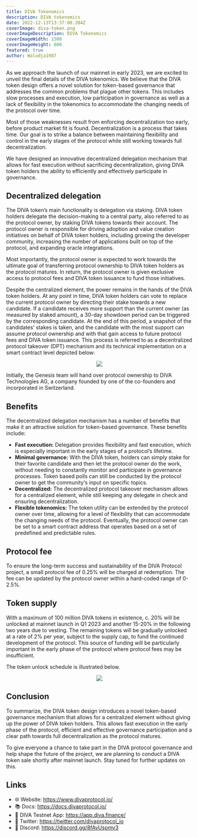 ```yaml
---
title: DIVA Tokenomics
description: DIVA tokenomics
date: 2022-12-13T13:37:00.284Z
coverImage: diva-token.png
coverImageDescription: DIVA Tokenomics
coverImageWidth: 1500
coverImageHeight: 600
featured: true
author: Walodja1987
---
```


As we approach the launch of our mainnet in early 2023, we are excited to unveil the final details of the DIVA tokenomics. We believe that the DIVA token design offers a 
novel solution for token-based governance that addresses the common problems that plague other tokens. This includes slow processes and execution, low participation in 
governance as well as a lack of flexibility in the tokenomics to accommodate the changing needs of the protocol over time.

Most of those weaknesses result from enforcing decentralization too early, before product market fit is found. Decentralization is a process that takes time. Our goal 
is to strike a balance between maintaining flexibility and control in the early stages of the protocol while still working towards full decentralization.

We have designed an innovative decentralized delegation mechanism that allows for fast execution without sacrificing decentralization, giving DIVA token holders the ability 
to efficiently and effectively participate in governance. 

## Decentralized delegation

The DIVA token’s main functionality is delegation via staking. DIVA token holders delegate the decision-making to a central party, also referred to as the protocol owner, 
by staking DIVA tokens towards their account. The protocol owner is responsible for driving adoption and value creation initiatives on behalf of DIVA token holders, 
including growing the developer community, increasing the number of applications built on top of the protocol, and expanding oracle integrations.

Most importantly, the protocol owner is expected to work towards the ultimate goal of transferring protocol ownership to DIVA token holders as the protocol matures. 
In return, the protocol owner is given exclusive access to protocol fees and DIVA token issuance to fund those initiatives.

Despite the centralized element, the power remains in the hands of the DIVA token holders. At any point in time, DIVA token holders can vote to replace the current 
protocol owner by directing their stake towards a new candidate. If a candidate receives more support than the current owner (as measured by staked amount), 
a 30-day showdown period can be triggered by the corresponding candidate. At the end of this period, a snapshot of the candidates’ stakes is taken, and the candidate 
with the most support can assume protocol ownership and with that gain access to future protocol fees and DIVA token issuance. This process is referred to as a 
decentralized protocol takeover (DPT) mechanism and its technical implementation on a smart contract level depicted below:

<p align="center">
  <img src="/images/posts/dpt-mechanism.png" />
</p>

Initially, the Genesis team will hand over protocol ownership to DIVA Technologies AG, a company founded by one of the co-founders and incorporated in Switzerland.

## Benefits

The decentralized delegation mechanism has a number of benefits that make it an attractive solution for token-based governance. These benefits include:
* **Fast execution:** Delegation provides flexibility and fast execution, which is especially important in the early stages of a protocol’s lifetime. 
* **Minimal governance:** With the DIVA token, holders can simply stake for their favorite candidate and then let the protocol owner do the work, 
without needing to constantly monitor and participate in governance processes. Token based polls can still be conducted by the protocol owner to get the community‘s input on specific topics.
* **Decentralized:** The decentralized protocol takeover mechanism allows for a centralized element, while still keeping any delegate in check and ensuring decentralization.
* **Flexible tokenomics:** The token utility can be extended by the protocol owner over time, allowing for a level of flexibility that can accommodate the changing 
needs of the protocol. Eventually, the protocol owner can be set to a smart contract address that operates based on a set of predefined and predictable rules.

## Protocol fee

To ensure the long-term success and sustainability of the DIVA Protocol project, a small protocol fee of 0.25% will be charged at redemption. 
The fee can be updated by the protocol owner within a hard-coded range of 0-2.5%.

## Token supply

With a maximum of 100 million DIVA tokens in existence, c. 20% will be unlocked at mainnet launch in Q1 2023 and another 15-20% in the following 
two years due to vesting. The remaining tokens will be gradually unlocked at a rate of 2% per year, subject to the supply cap, to fund the continued development 
of the protocol. This source of funding will be particularly important in the early phase of the protocol where protocol fees may be insufficient.

The token unlock schedule is illustrated below.

<p align="center">
  <img src="/images/posts/diva-token-release-schedule.png" />
</p>

## Conclusion
To summarize, the DIVA token design introduces a novel token-based governance mechanism that allows for a centralized element without giving up the power of DIVA token holders. 
This allows fast execution in the early phase of the protocol, efficient and effective governance participation and a clear path towards full decentralization as the protocol matures.

To give everyone a chance to take part in the DIVA protocol governance and help shape the future of the project, we are planning to conduct a DIVA token sale shortly 
after mainnet launch. Stay tuned for further updates on this.


## Links

- 🌐 Website: https://www.divaprotocol.io/
- 📚 Docs: https://docs.divaprotocol.io/
- 🍏 DIVA Testnet App: https://app.diva.finance/
- 🦜 Twitter: https://twitter.com/divaprotocol_io 
- 🤖 Discord: https://discord.gg/8fAvUspmv3